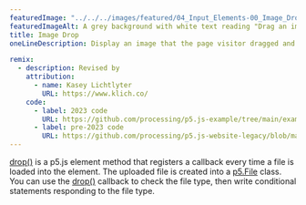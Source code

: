 ---
featuredImage: "../../../images/featured/04_Input_Elements-00_Image_Drop-thumbnail.png"
featuredImageAlt: A grey background with white text reading "Drag an image file onto the canvas."
title: Image Drop
oneLineDescription: Display an image that the page visitor dragged and dropped.

remix:
  - description: Revised by
    attribution:
      - name: Kasey Lichtlyter
        URL: https://www.klich.co/
    code:
      - label: 2023 code
        URL: https://github.com/processing/p5.js-example/tree/main/examples/04_Input_Elements/00_Image_Drop
      - label: pre-2023 code
        URL: https://github.com/processing/p5.js-website-legacy/blob/main/src/data/examples/en/16_Dom/12_Drop.js
---

<a href="https://p5js.org/reference/p5.Element/drop" target="_blank">drop()</a>
is a p5.js element method that registers a callback every time a file is loaded 
into the element. The uploaded file is created into a 
<a href="https://p5js.org/reference/p5/p5.File" target="_blank">p5.File</a> 
class. You can use the 
<a href="https://p5js.org/reference/p5.Element/drop" target="_blank">drop()</a> 
callback to check the file type, then write conditional statements responding to 
the file type.